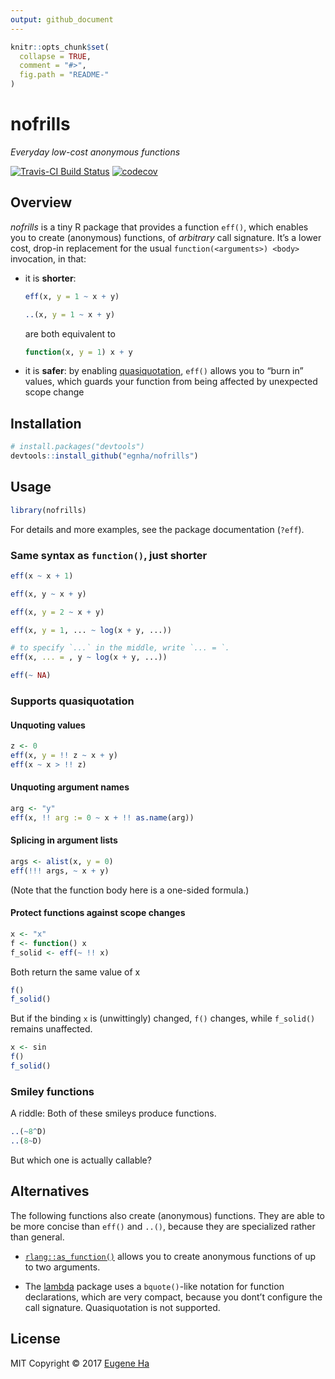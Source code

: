 ```yaml
---
output: github_document
---
```


<!-- README.md is generated from README.Rmd. Please edit that file -->

```r
knitr::opts_chunk$set(
  collapse = TRUE,
  comment = "#>",
  fig.path = "README-"
)
```

# nofrills

_Everyday low-cost anonymous functions_

[![Travis-CI Build Status](https://travis-ci.org/egnha/nofrills.svg?branch=master)](https://travis-ci.org/egnha/nofrills)
[![codecov](https://codecov.io/gh/egnha/nofrills/branch/master/graph/badge.svg)](https://codecov.io/gh/egnha/nofrills)

## Overview

_nofrills_ is a tiny R package that provides a function `eff()`, which enables 
you to create (anonymous) functions, of _arbitrary_ call signature. It’s a 
lower cost, drop-in replacement for the usual `function(<arguments>) <body>` invocation, in that:

  - it is **shorter**:
    ```R
    eff(x, y = 1 ~ x + y)
    
    ..(x, y = 1 ~ x + y)
    ```
    are both equivalent to
    ```R
    function(x, y = 1) x + y
    ```
    
  - it is **safer**: by enabling
    [quasiquotation](http://rlang.tidyverse.org/reference/quasiquotation.html),
   `eff()` allows you to “burn in” values, which guards your function from being
   affected by unexpected scope change


## Installation

```r
# install.packages("devtools")
devtools::install_github("egnha/nofrills")
```

## Usage

```r
library(nofrills)
```

For details and more examples, see the package documentation (`?eff`).

### Same syntax as `function()`, just shorter

```r
eff(x ~ x + 1)

eff(x, y ~ x + y)

eff(x, y = 2 ~ x + y)

eff(x, y = 1, ... ~ log(x + y, ...))

# to specify `...` in the middle, write `... = `.
eff(x, ... = , y ~ log(x + y, ...))

eff(~ NA)
```

### Supports quasiquotation

#### Unquoting values

```r
z <- 0
eff(x, y = !! z ~ x + y)
eff(x ~ x > !! z)
```

#### Unquoting argument names

```r
arg <- "y"
eff(x, !! arg := 0 ~ x + !! as.name(arg))
```

#### Splicing in argument lists

```r
args <- alist(x, y = 0)
eff(!!! args, ~ x + y)
```

(Note that the function body here is a one-sided formula.)

#### Protect functions against scope changes

```r
x <- "x"
f <- function() x
f_solid <- eff(~ !! x)
```

Both return the same value of x

```r
f()
f_solid()
```

But if the binding `x` is (unwittingly) changed, `f()` changes, while
`f_solid()` remains unaffected.

```r
x <- sin
f()
f_solid()
```

### Smiley functions

A riddle: Both of these smileys produce functions.

```r
..(~8^D)
..(8~D)
```

But which one is actually callable?

## Alternatives

The following functions also create (anonymous) functions. They are able to be 
more concise than `eff()` and `..()`, because they are specialized rather than
general.

  - [`rlang::as_function()`](http://rlang.tidyverse.org/reference/as_function.html)
    allows you to create anonymous functions of up to two arguments.

  - The [lambda](https://github.com/jimhester/lambda) package uses a
    `bquote()`-like notation for function declarations, which are very compact, 
    because you dont’t configure the call signature. Quasiquotation is not
    supported.

## License

MIT Copyright © 2017 [Eugene Ha](https://github.com/egnha)
